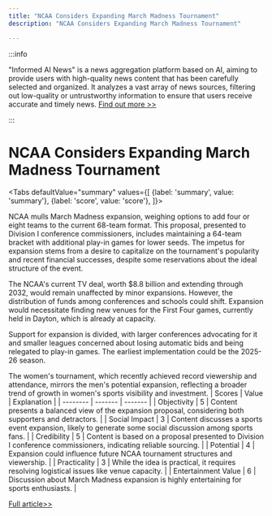```yaml
---
title: "NCAA Considers Expanding March Madness Tournament"
description: "NCAA Considers Expanding March Madness Tournament"

---
```



:::info

"Informed AI News" is a news aggregation platform based on AI, aiming to provide users with high-quality news content that has been carefully selected and organized. It analyzes a vast array of news sources, filtering out low-quality or untrustworthy information to ensure that users receive accurate and timely news.  [Find out more >>](/)

:::

# NCAA Considers Expanding March Madness Tournament


<Tabs
	defaultValue="summary"
	values={[
	{label: 'summary', value: 'summary'},
	{label: 'score', value: 'score'},
]}>
<TabItem value="summary">


NCAA mulls March Madness expansion, weighing options to add four or eight teams to the current 68-team format. This proposal, presented to Division I conference commissioners, includes maintaining a 64-team bracket with additional play-in games for lower seeds. The impetus for expansion stems from a desire to capitalize on the tournament's popularity and recent financial successes, despite some reservations about the ideal structure of the event.

The NCAA's current TV deal, worth $8.8 billion and extending through 2032, would remain unaffected by minor expansions. However, the distribution of funds among conferences and schools could shift. Expansion would necessitate finding new venues for the First Four games, currently held in Dayton, which is already at capacity.

Support for expansion is divided, with larger conferences advocating for it and smaller leagues concerned about losing automatic bids and being relegated to play-in games. The earliest implementation could be the 2025-26 season.

The women's tournament, which recently achieved record viewership and attendance, mirrors the men's potential expansion, reflecting a broader trend of growth in women's sports visibility and investment.
</TabItem>
<TabItem value="score">
	| Scores     | Value   | Explanation |
	| -------- | ------- | ------- |
	| Objectivity  | 5    | Content presents a balanced view of the expansion proposal, considering both supporters and detractors.    |
	| Social Impact | 3     | Content discusses a sports event expansion, likely to generate some social discussion among sports fans.    |
	| Credibility    | 5    | Content is based on a proposal presented to Division I conference commissioners, indicating reliable sourcing.    |
	| Potential    | 4    | Expansion could influence future NCAA tournament structures and viewership.    |
	| Practicality    | 3    | While the idea is practical, it requires resolving logistical issues like venue capacity.    |
	| Entertainment Value    | 6    | Discussion about March Madness expansion is highly entertaining for sports enthusiasts.    |
</TabItem>
</Tabs>

[Full article>>](https://apnews.com/article/ncaa-tournament-expansion-ed23ac678262e04ee63f05fe5d6fea33)
